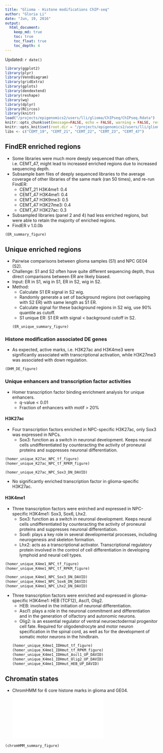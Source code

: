 ```yaml
---
title: "Glioma - Histone modifications ChIP-seq"
author: "Gloria Li"
date: "Jun, 19, 2016"
output: 
  html_document:
    keep_md: true
    toc: true
    toc_float: true
    toc_depth: 4
---
```


Updated: `r date()`

```r
library(ggplot2)
library(plyr)
library(VennDiagram)
library(gridExtra)
library(gplots)
library(dendextend)
library(reshape)
library(wq)
library(dplyr)
library(RCircos)
library(knitr)
load("/projects/epigenomics2/users/lli/glioma/ChIPseq/ChIPseq.Rdata")
knitr::opts_chunk$set(message=FALSE, echo = FALSE, warning = FALSE, results = FALSE, fig.height = 8, fig.width = 7, bitmapType='cairo') 
knitr::opts_knit$set(root.dir = "/projects/epigenomics2/users/lli/glioma/ChIPseq/")
libs <- c("CEMT_19", "CEMT_21", "CEMT_22", "CEMT_23", "CEMT_47")
```

## FindER enriched regions 
* Some libraries were much more deeply sequenced than others, i.e. CEMT_47, might lead to increased enriched regions due to increased sequencing depth.     
* Subsample bam files of deeply sequenced libraries to the average coverage of other libraries of the same mark (ran 50 times), and re-run FindER:   
	+ CEMT_21 H3K4me1: 0.4
	+ CEMT_47 H3K4me1: 0.4
	+ CEMT_47 H3K9me3: 0.5
	+ CEMT_47 H3K27me3: 0.4
	+ CEMT_47 H3K27ac: 0.3
* Subsampled libraries (panel 2 and 4) had less enriched regions, but were able to retain the majority of enriched regions.    
* FindER v 1.0.0b      

```r
(ER_summary_figure)
```

## Unique enriched regions 
* Pairwise comparisons between glioma samples (S1) and NPC GE04 (S2).   
* Challenge: S1 and S2 often have quite different sequencing depth, thus direct comparisons between ER are likely biased.     
* Input: ER in S1, wig in S1, ER in S2, wig in S2.   
* Method: 
	+ Calculate S1 ER signal in S2 wig.    
	+ Randomly generate a set of background regions (not overlapping with S2 ER) with same length as S1 ER.   
	+ Calculate signal for these background regions in S2 wig, use 90% quantile as cutoff. 
	+ S1 unique ER: S1 ER with signal < background cutoff in S2.   
```r
(ER_unique_summary_figure)
```

### Histone modification associated DE genes
* As expected, active marks, i.e. H3K27ac and H3K4me3 were significantly associated with transcriptional activation, while H3K27me3 was associated with down regulation.    

```r
(DHM_DE_figure)
```

### Unique enhancers and transcription factor activities
* Homer transcription factor binding enrichment analysis for unique enhancers.   
	+ q-value < 0.01
	+ Fraction of enhancers with motif > 20%

#### H3K27ac
* Four transcription factors enriched in NPC-specific H3K27ac, only Sox3 was expressed in NPCs.     
	+ Sox3: function as a switch in neuronal development. Keeps neural cells undifferentiated by counteracting the activity of proneural proteins and suppresses neuronal differentiation.      

```r
(homer_unique_K27ac_NPC_tf_figure)
(homer_unique_K27ac_NPC_tf_RPKM_figure)
```
```r
(homer_unique_K27ac_NPC_Sox3_DN_DAVID)
```

* No significantly enriched transcription factor in glioma-specific H3K27ac.   

#### H3K4me1
* Three transcription factors were enirched and expressed in NPC-specific H3K4me1: Sox3, Sox6, Lhx2.     
	+ Sox3: function as a switch in neuronal development. Keeps neural cells undifferentiated by counteracting the activity of proneural proteins and suppresses neuronal differentiation.      
	+ Sox6: plays a key role in several developmental processes, including neurogenesis and skeleton formation.      
	+ Lhx2: acts as a transcriptional activator. Transcriptional regulatory protein involved in the control of cell differentiation in developing lymphoid and neural cell types.        
	
```r
(homer_unique_K4me1_NPC_tf_figure)
(homer_unique_K4me1_NPC_tf_RPKM_figure)
```
```r
(homer_unique_K4me1_NPC_Sox3_DN_DAVID)
(homer_unique_K4me1_NPC_Sox6_DN_DAVID)
(homer_unique_K4me1_NPC_Lhx2_DN_DAVID)
```

* Three transcription factors were enriched and expressed in glioma-specific H3K4me1: HEB (TCF12), Ascl1, Olig2.      
	+ HEB: involved in the initiation of neuronal differentiation.     
	+ Ascl1: plays a role in the neuronal commitment and differentiation and in the generation of olfactory and autonomic neurons.      
	+ Olig2: is an essential regulator of ventral neuroectodermal progenitor cell fate. Required for oligodendrocyte and motor neuron specification in the spinal cord, as well as for the development of somatic motor neurons in the hindbrain.      
```r
(homer_unique_K4me1_IDHmut_tf_figure)
(homer_unique_K4me1_IDHmut_tf_RPKM_figure)
(homer_unique_K4me1_IDHmut_Ascl1_UP_DAVID)
(homer_unique_K4me1_IDHmut_Olig2_UP_DAVID)
(homer_unique_K4me1_IDHmut_HEB_UP_DAVID)
```

## Chromatin states
* ChromHMM for 6 core histone marks in glioma and GE04.    
![](/projects/epigenomics2/users/lli/glioma/ChIPseq/ChromHMM/emission.pdf)

```r
(chromHMM_summary_figure)
```

